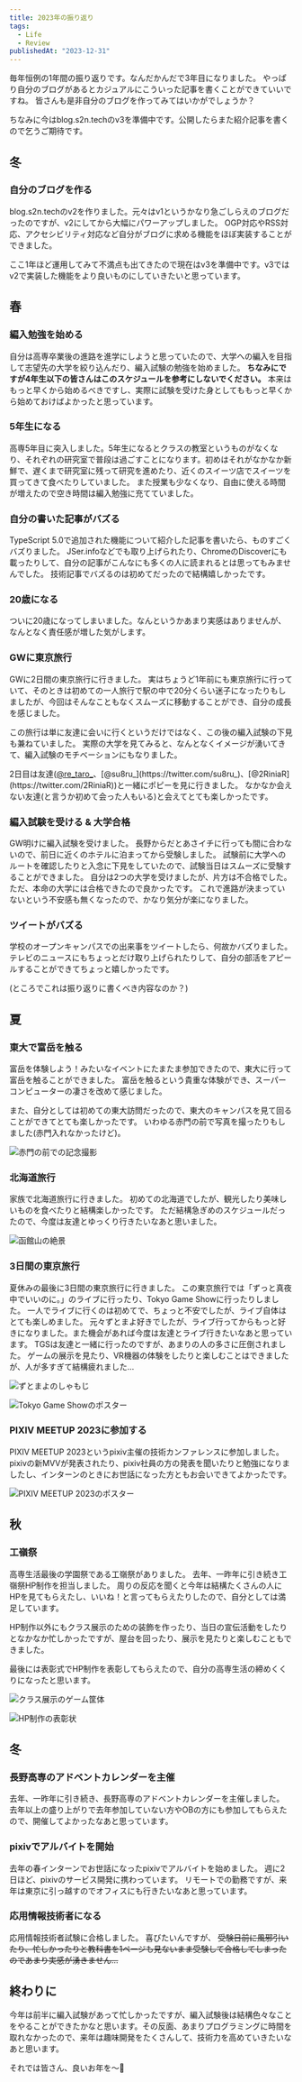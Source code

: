 ```yaml
---
title: 2023年の振り返り
tags:
  - Life
  - Review
publishedAt: "2023-12-31"
---
```



毎年恒例の1年間の振り返りです。なんだかんだで3年目になりました。
やっぱり自分のブログがあるとカジュアルにこういった記事を書くことができていいですね。
皆さんも是非自分のブログを作ってみてはいかがでしょうか？

ちなみに今はblog.s2n.techのv3を準備中です。公開したらまた紹介記事を書くので乞うご期待です。

## 冬

### 自分のブログを作る

blog.s2n.techのv2を作りました。元々はv1というかなり急ごしらえのブログだったのですが、v2にしてから大幅にパワーアップしました。
OGP対応やRSS対応、アクセシビリティ対応など自分がブログに求める機能をほぼ実装することができました。

ここ1年ほど運用してみて不満点も出てきたので現在はv3を準備中です。v3ではv2で実装した機能をより良いものにしていきたいと思っています。

<LinkCard href="https://blog.s2n.tech/articles/blog-v2" />

## 春

### 編入勉強を始める

自分は高専卒業後の進路を進学にしようと思っていたので、大学への編入を目指して志望先の大学を絞り込んだり、編入試験の勉強を始めました。
**ちなみにですが4年生以下の皆さんはこのスケジュールを参考にしないでください。** 本来はもっと早くから始めるべきですし、実際に試験を受けた身としてももっと早くから始めておけばよかったと思っています。

### 5年生になる

高専5年目に突入しました。5年生になるとクラスの教室というものがなくなり、それぞれの研究室で普段は過ごすことになります。初めはそれがなかなか新鮮で、遅くまで研究室に残って研究を進めたり、近くのスイーツ店でスイーツを買ってきて食べたりしていました。
また授業も少なくなり、自由に使える時間が増えたので空き時間は編入勉強に充てていました。

### 自分の書いた記事がバズる

TypeScript 5.0で追加された機能について紹介した記事を書いたら、ものすごくバズりました。
JSer.infoなどでも取り上げられたり、ChromeのDiscoverにも載ったりして、自分の記事がこんなにも多くの人に読まれるとは思ってもみませんでした。
技術記事でバズるのは初めてだったので結構嬉しかったです。

<LinkCard href="https://blog.s2n.tech/articles/dont-use-moduleresolution-node" />

### 20歳になる

ついに20歳になってしまいました。なんというかあまり実感はありませんが、なんとなく責任感が増した気がします。

<Tweet href="https://twitter.com/shun_shobon/status/1649428621029720064" />

<LinkCard href="https://blog.s2n.tech/articles/review-20th" />

### GWに東京旅行

GWに2日間の東京旅行に行きました。
実はちょうど1年前にも東京旅行に行っていて、そのときは初めての一人旅行で駅の中で20分くらい迷子になったりもしましたが、今回はそんなこともなくスムーズに移動することができ、自分の成長を感じました。

この旅行は単に友達に会いに行くというだけではなく、この後の編入試験の下見も兼ねていました。
実際の大学を見てみると、なんとなくイメージが湧いてきて、編入試験のモチベーションにもなりました。

2日目は友達([@re_taro_](https://twitter.com/re_taro_)、[@su8ru_](https://twitter.com/su8ru_)、[@2RiniaR](https://twitter.com/2RiniaR))と一緒にポピーを見に行きました。
なかなか会えない友達(と言うか初めて会った人もいる)と会えてとても楽しかったです。

<Tweet href="https://twitter.com/shun_shobon/status/1654897634149281793" />

### 編入試験を受ける & 大学合格

GW明けに編入試験を受けました。
長野からだとあさイチに行っても間に合わないので、前日に近くのホテルに泊まってから受験しました。
試験前に大学へのルートを確認したりと入念に下見をしていたので、試験当日はスムーズに受験することができました。
自分は2つの大学を受けましたが、片方は不合格でした。
ただ、本命の大学には合格できたので良かったです。
これで進路が決まっていないという不安感も無くなったので、かなり気分が楽になりました。

<Tweet href="https://twitter.com/shun_shobon/status/1667355975588909056" />

### ツイートがバズる

学校のオープンキャンパスでの出来事をツイートしたら、何故かバズりました。
テレビのニュースにもちょっとだけ取り上げられたりして、自分の部活をアピールすることができてちょっと嬉しかったです。

<Tweet href="https://twitter.com/shun_shobon/status/1677560453042671617" />

(ところでこれは振り返りに書くべき内容なのか？)

## 夏

### 東大で富岳を触る

富岳を体験しよう！みたいなイベントにたまたま参加できたので、東大に行って富岳を触ることができました。
富岳を触るという貴重な体験ができ、スーパーコンピューターの凄さを改めて感じました。

また、自分としては初めての東大訪問だったので、東大のキャンパスを見て回ることができてとても楽しかったです。
いわゆる赤門の前で写真を撮ったりもしました(赤門入れなかったけど)。

![赤門の前での記念撮影](赤門.jpeg)

### 北海道旅行

家族で北海道旅行に行きました。
初めての北海道でしたが、観光したり美味しいものを食べたりと結構楽しかったです。
ただ結構急ぎめのスケジュールだったので、今度は友達とゆっくり行きたいなあと思いました。

![函館山の絶景](函館山.jpeg)

### 3日間の東京旅行

夏休みの最後に3日間の東京旅行に行きました。
この東京旅行では「ずっと真夜中でいいのに。」のライブに行ったり、Tokyo Game Showに行ったりしました。
一人でライブに行くのは初めてで、ちょっと不安でしたが、ライブ自体はとても楽しめました。
元々ずとまよ好きでしたが、ライブ行ってからもっと好きになりました。また機会があれば今度は友達とライブ行きたいなあと思っています。
TGSは友達と一緒に行ったのですが、あまりの人の多さに圧倒されました。
ゲームの展示を見たり、VR機器の体験をしたりと楽しむことはできましたが、人が多すぎて結構疲れました…

![ずとまよのしゃもじ](ずとまよしゃもじ.jpeg)

![Tokyo Game Showのポスター](TGS.jpeg)

### PIXIV MEETUP 2023に参加する

PIXIV MEETUP 2023というpixiv主催の技術カンファレンスに参加しました。
pixivの新MVVが発表されたり、pixiv社員の方の発表を聞いたりと勉強になりましたし、インターンのときにお世話になった方ともお会いできてよかったです。

![PIXIV MEETUP 2023のポスター](pixivmeetup.jpeg)

## 秋

### 工嶺祭

高専生活最後の学園祭である工嶺祭がありました。
去年、一昨年に引き続き工嶺祭HP制作を担当しました。
周りの反応を聞くと今年は結構たくさんの人にHPを見てもらえたし、いいね！と言ってもらえたりしたので、自分としては満足しています。

<LinkCard href="https://blog.s2n.tech/articles/koreisai-2023" />

HP制作以外にもクラス展示のための装飾を作ったり、当日の宣伝活動をしたりとなかなか忙しかったですが、屋台を回ったり、展示を見たりと楽しむこともできました。

最後には表彰式でHP制作を表彰してもらえたので、自分の高専生活の締めくくりになったと思います。

![クラス展示のゲーム筐体](クラス展示.jpeg)

![HP制作の表彰状](表彰状.jpeg)

## 冬

### 長野高専のアドベントカレンダーを主催

去年、一昨年に引き続き、長野高専のアドベントカレンダーを主催しました。
去年以上の盛り上がりで去年参加していない方やOBの方にも参加してもらえたので、開催してよかったなあと思っています。

<LinkCard href="https://qiita.com/advent-calendar/2023/nnct" />

### pixivでアルバイトを開始

去年の春インターンでお世話になったpixivでアルバイトを始めました。
週に2日ほど、pixivのサービス開発に携わっています。
リモートでの勤務ですが、来年は東京に引っ越すのでオフィスにも行きたいなあと思っています。

### 応用情報技術者になる

応用情報技術者試験に合格しました。
喜びたいんですが、 ~~受験日前に風邪引いたり、忙しかったりと教科書を1ページも見ないまま受験して合格してしまったのであまり実感が湧きません…~~

<Tweet href="https://twitter.com/shun_shobon/status/1737669892168720566" />

## 終わりに

今年は前半に編入試験があって忙しかったですが、編入試験後は結構色々なことをやることができたかなと思います。その反面、あまりプログラミングに時間を取れなかったので、来年は趣味開発をたくさんして、技術力を高めていきたいなあと思います。

それでは皆さん、良いお年を〜👋
